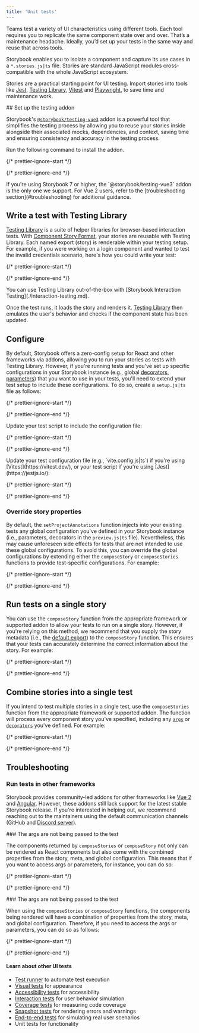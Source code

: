 ```yaml
---
title: 'Unit tests'
---
```


Teams test a variety of UI characteristics using different tools. Each tool requires you to replicate the same component state over and over. That’s a maintenance headache. Ideally, you’d set up your tests in the same way and reuse that across tools.

Storybook enables you to isolate a component and capture its use cases in a `*.stories.js|ts` file. Stories are standard JavaScript modules cross-compatible with the whole JavaScript ecosystem.

Stories are a practical starting point for UI testing. Import stories into tools like [Jest](https://jestjs.io/), [Testing Library](https://testing-library.com/), [Vitest](https://vitest.dev/) and [Playwright](https://playwright.dev/), to save time and maintenance work.

<IfRenderer renderer="vue">
  ## Set up the testing addon

  Storybook's [`@storybook/testing-vue3`](https://storybook.js.org/addons/@storybook/testing-vue3/) addon is a powerful tool that simplifies the testing process by allowing you to reuse your stories inside alongside their associated mocks, dependencies, and context, saving time and ensuring consistency and accuracy in the testing process.

  Run the following command to install the addon.

  {/* prettier-ignore-start */}

  <CodeSnippets path="storybook-testing-library-install.md" />

  {/* prettier-ignore-end */}

  <Callout variant="info">
    If you're using Storybook 7 or higher, the `@storybook/testing-vue3` addon is the only one we support. For Vue 2 users, refer to the [troubleshooting section](#troubleshooting) for additional guidance.
  </Callout>
</IfRenderer>

## Write a test with Testing Library

[Testing Library](https://testing-library.com/) is a suite of helper libraries for browser-based interaction tests. With [Component Story Format](../api/csf.mdx), your stories are reusable with Testing Library. Each named export (story) is renderable within your testing setup. For example, if you were working on a login component and wanted to test the invalid credentials scenario, here's how you could write your test:

{/* prettier-ignore-start */}

<CodeSnippets path="component-test-with-testing-library.md" />

{/* prettier-ignore-end */}

<Callout variant="info" icon="💡">
  You can use Testing Library out-of-the-box with [Storybook Interaction Testing](./interaction-testing.md).
</Callout>

Once the test runs, it loads the story and renders it. [Testing Library](https://testing-library.com/) then emulates the user's behavior and checks if the component state has been updated.

## Configure

By default, Storybook offers a zero-config setup for React and other frameworks via addons, allowing you to run your stories as tests with Testing Library. However, if you're running tests and you've set up specific configurations in your Storybook instance (e.g., global [decorators](../writing-stories/decorators.mdx#global-decorators), [parameters](../writing-stories/parameters.mdx#global-parameters)) that you want to use in your tests, you'll need to extend your test setup to include these configurations. To do so, create a `setup.js|ts` file as follows:

{/* prettier-ignore-start */}

<CodeSnippets path="storybook-testing-addon-optional-config.md" />

{/* prettier-ignore-end */}

<IfRenderer renderer="react">
  Update your test script to include the configuration file:

  {/* prettier-ignore-start */}

  <CodeSnippets path="react-test-scripts-optional-config-scripts.md" />

  {/* prettier-ignore-end */}
</IfRenderer>

<IfRenderer renderer="vue">
  Update your test configuration file (e.g., `vite.config.js|ts`) if you're using [Vitest](https://vitest.dev/), or your test script if you're using [Jest](https://jestjs.io/):

  {/* prettier-ignore-start */}

  <CodeSnippets path="storybook-testing-addon-optional-config.md" />

  {/* prettier-ignore-end */}
</IfRenderer>

### Override story properties

By default, the `setProjectAnnotations` function injects into your existing tests any global configuration you've defined in your Storybook instance (i.e., parameters, decorators in the `preview.js|ts` file). Nevertheless, this may cause unforeseen side effects for tests that are not intended to use these global configurations. To avoid this, you can override the global configurations by extending either the `composeStory` or `composeStories` functions to provide test-specific configurations. For example:

{/* prettier-ignore-start */}

<CodeSnippets path="override-compose-story-test.md" />

{/* prettier-ignore-end */}

## Run tests on a single story

You can use the `composeStory` function from the appropriate framework or supported addon to allow your tests to run on a single story. However, if you're relying on this method, we recommend that you supply the story metadata (i.e., the [default export](../writing-stories/index.mdx#default-export)) to the `composeStory` function. This ensures that your tests can accurately determine the correct information about the story. For example:

{/* prettier-ignore-start */}

<CodeSnippets path="single-story-test.md" />

{/* prettier-ignore-end */}

## Combine stories into a single test

If you intend to test multiple stories in a single test, use the `composeStories` function from the appropriate framework or supported addon. The function will process every component story you've specified, including any [`args`](../writing-stories/args.mdx) or [`decorators`](../writing-stories/decorators.mdx) you've defined. For example:

{/* prettier-ignore-start */}

<CodeSnippets path="multiple-stories-test.md" />

{/* prettier-ignore-end */}

## Troubleshooting

### Run tests in other frameworks

Storybook provides community-led addons for other frameworks like [Vue 2](https://storybook.js.org/addons/@storybook/testing-vue) and [Angular](https://storybook.js.org/addons/@storybook/testing-angular). However, these addons still lack support for the latest stable Storybook release. If you're interested in helping out, we recommend reaching out to the maintainers using the default communication channels (GitHub and [Discord server](https://discord.com/channels/486522875931656193/839297503446695956)).

<IfRenderer renderer="react">
  ### The args are not being passed to the test

  The components returned by `composeStories` or `composeStory` not only can be rendered as React components but also come with the combined properties from the story, meta, and global configuration. This means that if you want to access args or parameters, for instance, you can do so:

  {/* prettier-ignore-start */}

  <CodeSnippets path="reuse-args-test.md" />

  {/* prettier-ignore-end */}
</IfRenderer>

<IfRenderer renderer="vue">
  ### The args are not being passed to the test

  When using the `composeStories` or `composeStory` functions, the components being rendered will have a combination of properties from the story, meta, and global configuration. Therefore, if you need to access the args or parameters, you can do so as follows:

  {/* prettier-ignore-start */}

  <CodeSnippets path="reuse-args-test.md" />

  {/* prettier-ignore-end */}
</IfRenderer>

#### Learn about other UI tests

* [Test runner](./test-runner.mdx) to automate test execution
* [Visual tests](./visual-testing.mdx) for appearance
* [Accessibility tests](./accessibility-testing.mdx) for accessibility
* [Interaction tests](./interaction-testing.mdx) for user behavior simulation
* [Coverage tests](./test-coverage.mdx) for measuring code coverage
* [Snapshot tests](./snapshot-testing.mdx) for rendering errors and warnings
* [End-to-end tests](./stories-in-end-to-end-tests.mdx) for simulating real user scenarios
* Unit tests for functionality
